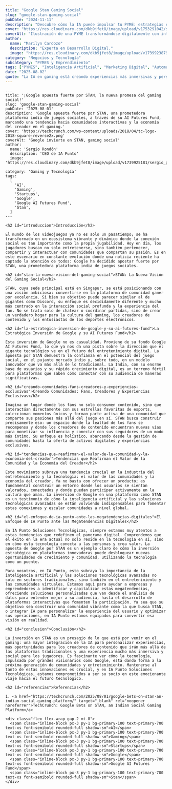 ```yaml
---
title: "Google Stan Gaming Social"
slug: "google-stan-gaming-social"
pubDate: "2024-11-11"
description: "Descubre cómo la IA puede impulsar tu PYME: estrategias concretas de marketing, automatización y datos para aumentar ventas."
cover: "https://res.cloudinary.com/dkb9jfet8/image/upload/v1753291042/small-business_kk56r6.jpg"
coverAlt: "Ilustración de una PYME transformándose digitalmente con inteligencia artificial."
author:
  name: "Marilyn Cardozo"
  description: "Experta en Desarrollo Digital."
  image: "https://res.cloudinary.com/dkb9jfet8/image/upload/v1739923879/marilyn_s2mi4a.png"
category: "Negocios y Tecnología"
subcategory: "PYMES y Emprendimiento"
tags: ["PYMES", "Inteligencia Artificial", "Marketing Digital", "Automatización", "Ventas"]
date: "2025-08-02"
quote: "La IA en gaming está creando experiencias más inmersivas y personalizadas. — Pedro Zambrano"
---
```

```
---
title: '¡Google apuesta fuerte por STAN, la nueva promesa del gaming social!'
slug: 'google-stan-gaming-social'
pubDate: '2025-08-01'
description: 'Google apuesta fuerte por STAN, una prometedora plataforma india de juegos sociales, a través de su AI Futures Fund, marcando una tendencia hacia comunidades interactivas y la economía del creador en el gaming.'
cover: 'https://techcrunch.com/wp-content/uploads/2018/04/tc-logo-2018-square-reverse2x.png'
coverAlt: 'Google invierte en STAN, gaming social'
author:
  name: 'Sergio Rondón'
  description: 'CEO de IA Punto'
  image: 'https://res.cloudinary.com/dkb9jfet8/image/upload/v1739925181/sergio_gdcaeh.png'
category: 'Gaming y Tecnología'
tags:
  [
    'AI',
    'Gaming',
    'Startups',
    'Google',
    'Google AI Futures Fund',
    'Stan',
  ]
---

<h2 id="introduccion">Introducción</h2>

El mundo de los videojuegos ya no es solo un pasatiempo; se ha transformado en un ecosistema vibrante y dinámico donde la conexión social es tan importante como la propia jugabilidad. Hoy en día, los jugadores buscan no solo entretenerse, sino también pertenecer, compartir y interactuar con comunidades que compartan su pasión. Es en este escenario en constante evolución donde una noticia reciente ha captado la atención de todos: Google ha decidido apostar fuerte por STAN, una prometedora plataforma india de juegos sociales.

<h2 id="stan-la-nueva-vision-del-gaming-social">STAN: La Nueva Visión del Gaming Social</h2>

STAN, cuya sede principal está en Singapur, se está posicionando con una visión ambiciosa: convertirse en la plataforma de comunidad gamer por excelencia. Si bien su objetivo puede parecer similar al de gigantes como Discord, su enfoque es decididamente diferente y mucho más centrado en la interacción social profunda y la experiencia del fan. No se trata solo de chatear o coordinar partidas, sino de crear un verdadero hogar para la cultura del gaming, los creadores de contenido y los entusiastas de los deportes electrónicos.

<h2 id="la-estrategica-inversion-de-google-y-su-ai-futures-fund">La Estratégica Inversión de Google y su AI Futures Fund</h2>

Esta inversión de Google no es casualidad. Proviene de su fondo Google AI Futures Fund, lo que ya nos da una pista sobre la dirección que el gigante tecnológico ve en el futuro del entretenimiento digital. La apuesta por STAN demuestra la confianza en el potencial del juego social, en el pujante mercado indio y, sobre todo, en un modelo innovador que va más allá de lo tradicional. La India, con su enorme base de usuarios y su rápido crecimiento digital, es un terreno fértil para plataformas que saben cómo conectar con su audiencia de maneras significativas.

<h2 id="creando-comunidades-fans-creadores-y-experiencias-exclusivas">Creando Comunidades: Fans, Creadores y Experiencias Exclusivas</h2>

Imagina un lugar donde los fans no solo consumen contenido, sino que interactúan directamente con sus estrellas favoritas de esports, coleccionan momentos únicos y forman parte activa de una comunidad que comparte sus pasiones más allá del juego en sí. STAN busca construir precisamente eso: un espacio donde la lealtad de los fans se recompensa y donde los creadores de contenido encuentran nuevas vías para monetizar su influencia y conectar con sus seguidores de un modo más íntimo. Su enfoque es holístico, abarcando desde la gestión de comunidades hasta la oferta de activos digitales y experiencias exclusivas.

<h2 id="tendencias-que-reafirman-el-valor-de-la-comunidad-y-la-economia-del-creador">Tendencias que Reafirman el Valor de la Comunidad y la Economía del Creador</h2>

Este movimiento subraya una tendencia crucial en la industria del entretenimiento y la tecnología: el valor de las comunidades y la economía del creador. Ya no basta con ofrecer un producto; es fundamental construir un entorno donde los usuarios se sientan valorados, conectados y donde puedan participar activamente en la cultura que aman. La inversión de Google en una plataforma como STAN es un testimonio de cómo la inteligencia artificial y las soluciones tecnológicas avanzadas se están volviendo indispensables para fomentar estas conexiones y escalar comunidades a nivel global.

<h2 id="el-enfoque-de-ia-punto-ante-las-megatendencias-digitales">El Enfoque de IA Punto ante las Megatendencias Digitales</h2>

En IA Punto Soluciones Tecnológicas, siempre estamos muy atentos a estas tendencias que redefinen el panorama digital. Comprendemos que el éxito en la era actual no solo reside en la tecnología en sí, sino en cómo esta tecnología conecta a las personas y crea valor. La apuesta de Google por STAN es un ejemplo claro de cómo la inversión estratégica en plataformas innovadoras puede desbloquear nuevas oportunidades de crecimiento y comunidad, utilizando la tecnología como un puente.

Para nosotros, en IA Punto, esto subraya la importancia de la inteligencia artificial y las soluciones tecnológicas avanzadas no solo en sectores tradicionales, sino también en el entretenimiento y las comunidades virtuales. Estamos aquí para ayudar a empresas y emprendedores a identificar y capitalizar estas megatendencias, ofreciendo soluciones personalizadas que van desde el análisis de datos para entender mejor a su audiencia, hasta el desarrollo de plataformas interactivas que fomenten la participación. Ya sea que su objetivo sea construir una comunidad vibrante como la que busca STAN, o integrar IA para personalizar la experiencia del usuario y optimizar sus operaciones, en IA Punto estamos equipados para convertir esa visión en realidad.

<h2 id="conclusion">Conclusión</h2>

La inversión en STAN es un presagio de lo que está por venir en el gaming: una mayor integración de la IA para personalizar experiencias, más oportunidades para los creadores de contenido que irán más allá de las plataformas tradicionales y una experiencia mucho más inmersiva y social para los jugadores. Es fascinante ver cómo la tecnología, impulsada por grandes visionarios como Google, está dando forma a la próxima generación de comunidades y entretenimiento. Mantenerse al tanto de estas innovaciones es crucial, y en IA Punto Soluciones Tecnológicas, estamos comprometidos a ser su socio en este emocionante viaje hacia el futuro tecnológico.

<h2 id="referencias">Referencias</h2>

1. <a href="https://techcrunch.com/2025/08/01/google-bets-on-stan-an-indian-social-gaming-platform/" target="_blank" rel="noopener noreferrer">TechCrunch: Google Bets on STAN, an Indian Social Gaming Platform</a>

<div class="flex flex-wrap gap-2 mt-8">
  <span class="inline-block px-3 py-1 bg-primary-100 text-primary-700 text-xs font-semibold rounded-full shadow-sm">AI</span>
  <span class="inline-block px-3 py-1 bg-primary-100 text-primary-700 text-xs font-semibold rounded-full shadow-sm">Gaming</span>
  <span class="inline-block px-3 py-1 bg-primary-100 text-primary-700 text-xs font-semibold rounded-full shadow-sm">Startups</span>
  <span class="inline-block px-3 py-1 bg-primary-100 text-primary-700 text-xs font-semibold rounded-full shadow-sm">Google</span>
  <span class="inline-block px-3 py-1 bg-primary-100 text-primary-700 text-xs font-semibold rounded-full shadow-sm">Google AI Futures Fund</span>
  <span class="inline-block px-3 py-1 bg-primary-100 text-primary-700 text-xs font-semibold rounded-full shadow-sm">Stan</span>
</div>
```